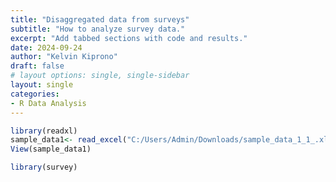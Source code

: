 ```yaml
---
title: "Disaggregated data from surveys"
subtitle: "How to analyze survey data."
excerpt: "Add tabbed sections with code and results."
date: 2024-09-24
author: "Kelvin Kiprono"
draft: false
# layout options: single, single-sidebar
layout: single
categories:
- R Data Analysis
---
```



``` r
library(readxl)
sample_data1<- read_excel("C:/Users/Admin/Downloads/sample_data_1_1_.xlsx")
View(sample_data1)
```

``` r
library(survey)
```

